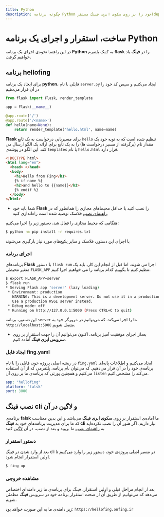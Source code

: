 ```yaml
---
title: Python
description: چگونه برنامه Python خود را بر روی سکوی ابری فینگ مستقر(deploy) کنیم؟
---
```



<Platform>
  <PlatformHead title="برنامه‌های Python" icon="python/python-original.svg" />
</Platform>

# ساخت، استقرار و اجرای یک برنامه Python

در این راهنما نحوه‌ی اجرای یک برنامه **Python** به کمک پلتفرم **flask** را در **فینگ** یاد خواهیم گرفت.

## برنامه hellofing

برای ایجاد یک برنامه **python**، فایلی با نام `server.py` ایجاد می‌کنیم و سپس کد خود را در آن قرار می‌دهیم

```py
from flask import Flask, render_template

app = Flask(__name__)

@app.route('/')
@app.route('/<name>')
def hello(name=None):
    return render_template('hello.html', name=name)
```

**Flask** برای مسیریابی درخواست به یک تابع `hello` تنظیم شده است که به نوبه خود یک مقدار نام (برگرفته از مسیر درخواست ها) را به یک تابع برای ارائه یک الگو ارسال می کند. این الگو در پوشه‌ی `templates` با نام `hello.html` قرار دارد.

```html
<!DOCTYPE html>
<html lang="en">
  <head> </head>
  <body>
    <h1>Hello from Fing</h1>
    {% if name %}
    <h2>and hello to {{name}}</h2>
    {% endif %}
  </body>
</html>
```

- شما باید خود **Flask** را نصب کنید یا حداقل محیط‌های مجازی را همانطور که در [راهنمای نصب](https://flask.palletsprojects.com/en/1.1.x/installation/#virtual-environments) فلاسک توصیه شده است راه‌اندازی کنید.

هنگامی که محیط مجازی را فعال شد، دستور زیر را اجرا می‌کنیم:

```bash
$ python -m pip install -r requires.txt
```

با اجرای این دستور، فلاسک و سایر پکیج‌های مورد نیاز بارگیری می‌شوند

### اجرای برنامه

برنامه‌های **Flask** با دستور `flask run` اجرا می شوند، اما قبل از انجام این کار، باید یک متغیر محیطی `FLASK_APP` تنظیم کنیم تا بگوییم کدام برنامه را می خواهیم اجرا کنیم.

```bash
$ export FLASK_APP=server
$ flask run
* Serving Flask app 'server' (lazy loading)
 * Environment: production
   WARNING: This is a development server. Do not use it in a production deployment.
   Use a production WSGI server instead.
 * Debug mode: off
 * Running on http://127.0.0.1:5000 (Press CTRL+C to quit)
```

این دستور، برنامه `server` ما را اجرا می‌کند. که می‌توانیم در مرورگر خود به `http://localhost:5000` متصل شویم.

- بعداز اجرای موفقیت آمیز برنامه، اکنون می‌توانیم آن را جهت استقرار بر روی **سرویس ابری فینگ** آماده کنیم.

### ایجاد فایل fing.yaml

در ریشه اصلی پروژه خود، فایلی را با نام `fing.yaml` ایجاد می‌کنیم و اطلاعات پایه‌ای برنامه‌ی خود را در آن قرار می‌دهیم. که می‌توان نام برنامه، پلتفرمی که از آن استفاده می‌کنیم و همچنین پورتی که برنامه‌ی ما بر روی آن `listen` می‌کند را مشخص کنیم.

```yaml
app: "hellofing"
platform: "falsk"
port: 3000
```

## نصب فینگ cli و لاگین در آن

برنامه‌ی **falsk** ما آماده‌ی استقرار بر روی **سکوی ابری فینگ** می‌باشد و این بدین معناست که ما برای مدیریت برنامه‌های خود به **فینگ cli** نیاز داریم. اگر هنوز آن را نصب نکرده‌اید به [راهنمای نصب](/quickstart/installation) ما بروید و بعد از نصب، در آن [لاگین](/quickstart/login) کنید.

### دستور استقرار

بعد از وارد شدن در فینگ cli در مسیر اصلی پروژه‌ی خود، دستور زیر را وارد می‌کنیم تا اولین استقرار انجام شود.

```bash
$ fing up
```

### مشاهده خروجی

بعد از انجام مراحل قبلی و اولین استقرار، فینگ برای برنامه‌ی ما زیر دامنه‌ای اختصاص می‌دهد که می‌توانیم از طریق آن از صحت استقرار برنامه خود در سرویس **فینگ** مطمئن شویم.

زیر دامنه‌ی ما به این صورت خواهد بود: `https://hellofing.onfing.ir`
